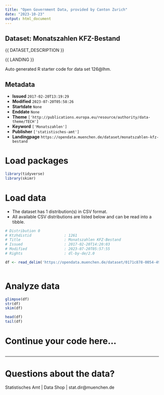 ```yaml
---
title: "Open Government Data, provided by Canton Zurich"
date: "2023-10-23"
output: html_document
---
```


## Dataset: Monatszahlen KFZ-Bestand

{{ DATASET_DESCRIPTION }}

{{ LANDING }}

Auto generated R starter code for data set 126@lhm.

## Metadata

- **Issued** `2017-02-20T13:19:29`
- **Modified** `2023-07-20T05:58:26`
- **Startdate** `None`
- **Enddate** `None`
- **Theme** `['http://publications.europa.eu/resource/authority/data-theme/TECH']`
- **Keyword** `['Monatszahlen']`
- **Publisher** `['statistisches-amt']`
- **Landingpage** `https://opendata.muenchen.de/dataset/monatszahlen-kfz-bestand`


# Load packages

```r

library(tidyverse)
library(skimr)

```

# Load data

-   The dataset has 1 distribution(s) in CSV format.
-   All available CSV distributions are listed below and can be read into a tibble.

```r

# Distribution 0
# Ktzhdistid               : 1261
# Title                    : Monatszahlen KFZ-Bestand
# Issued                   : 2017-02-20T14:20:03
# Modified                 : 2023-07-20T05:57:55
# Rights                   : dl-by-de/2.0

df <- read_delim('https://opendata.muenchen.de/dataset/0171c878-0054-495d-b4f8-1947f46dc74a/resource/b21b2744-b54e-4f11-825e-619431fee648/download/monatszahlen2307_kfz-bestand_10_07_23_nosum.csv')



```

# Analyze data

```r

glimpse(df)
str(df)
skim(df)

head(df)
tail(df)

```

# Continue your code here...

```r

```

------------------------------------------------------------------------

# Questions about the data?

Statistisches Amt | Data Shop | stat.dir@muenchen.de
